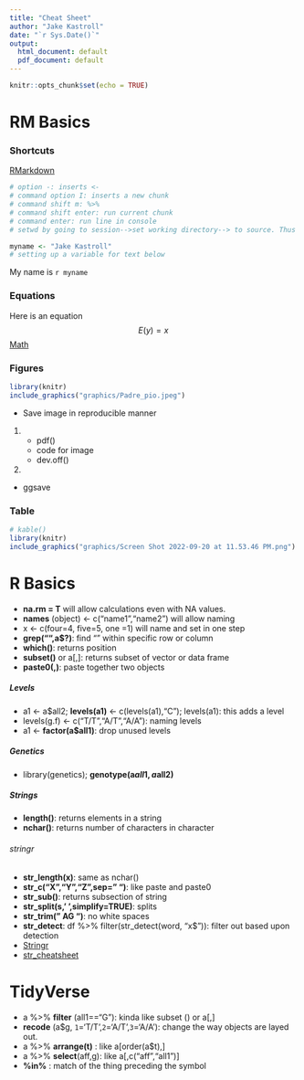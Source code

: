 ```yaml
---
title: "Cheat Sheet"
author: "Jake Kastroll"
date: "`r Sys.Date()`"
output:
  html_document: default
  pdf_document: default
---
```


```r
knitr::opts_chunk$set(echo = TRUE)
```
# RM Basics
### Shortcuts
[RMarkdown](https://www.rstudio.com/wp-content/uploads/2015/02/rmarkdown-cheatsheet.pdf)
```r
# option -: inserts <- 
# command option I: inserts a new chunk
# command shift m: %>% 
# command shift enter: run current chunk
# command enter: run line in console
# setwd by going to session-->set working directory--> to source. Thus makes life easier.
```


```r
myname <- "Jake Kastroll"
# setting up a variable for text below
```

My name is `r myname`

### Equations
 Here is an equation $$E(y)=x $$
[Math](https://www.codecogs.com/eqnedit.php)

### Figures
```r
library(knitr)
include_graphics("graphics/Padre_pio.jpeg")
```



* Save image in reproducible manner
1.
  + pdf()
  + code for image
  + dev.off()
2. 
  + ggsave
  
### Table
```r
# kable()
library(knitr)
include_graphics("graphics/Screen Shot 2022-09-20 at 11.53.46 PM.png")
```






# R Basics
 + **na.rm = T** will allow calculations even with NA values.
 + **names** (object) <- c("name1","name2") will allow naming 
 + x <- c(four=4, five=5, one =1) will name and set in one step
 + **grep("",a$?)**: find "" within specific row or column
 + **which()**: returns position
 + **subset()** or a[,]: returns subset of vector or data frame
 + **paste0(,)**: paste together two objects
 
##### Levels 
 +  a1 <- a$all2; **levels(a1)** <- c(levels(a1),"C"); levels(a1): this adds a level
 + levels(g.f) <- c("T/T","A/T","A/A"): naming levels
 + a1 <- **factor(a$all1)**: drop unused levels
 
##### Genetics
+ library(genetics); **genotype(a$all1,a$all2)**

##### Strings
+ **length()**: returns elements in a string
+ **nchar()**: returns number of characters in character

###### stringr
 + **str_length(x)**: same as nchar()
 + **str_c("X","Y","Z",sep=" ")**: like paste and paste0
 + **str_sub()**: returns subsection of string
 + **str_split(s,' ',simplify=TRUE)**: splits 
 + **str_trim(" AG ")**: no white spaces
 + **str_detect**: df %>% 
  filter(str_detect(word, "x$")): filter out based upon detection
 + [Stringr](https://r4ds.had.co.nz/strings.html)  
 + [str_cheatsheet](https://evoldyn.gitlab.io/evomics-2018/ref-sheets/R_strings.pdf)  

# TidyVerse
 + a %>% **filter** (all1=="G"): kinda like subset () or a[,]
 + **recode** (a$g, `1`='T/T',`2`='A/T',`3`='A/A'): change the way objects are layed out.
 + a %>% **arrange(t)** : like a[order(a$t),]
 + a %>% **select**(aff,g): like a[,c("aff","all1")]
 + **%in%** : match of the thing preceding the symbol


